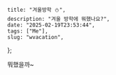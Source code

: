 
    title: "겨울방학 ⛄️",
    description: "겨울 방학에 뭐했나요?",
    date: "2025-02-19T23:53:44",
    tags: ["Me"],
    slug: "wvacation",
};

<BlogLayout metadata={metadata}>뭐했을까~</BlogLayout>
